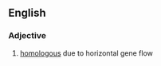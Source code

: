 ==English==

===Adjective===
{{en-adj}}

# {{context|genetics|lang=en}} [[homologous]] due to horizontal gene flow